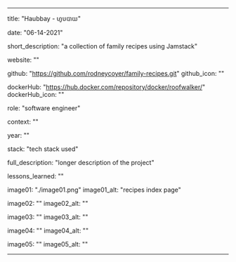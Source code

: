 ---

title: "Haubbay - ហូបបាយ"

date: "06-14-2021"

short_description: "a collection of family recipes using Jamstack"

website: ""

github: "https://github.com/rodneycoyer/family-recipes.git"
github_icon: ""

dockerHub: "https://hub.docker.com/repository/docker/roofwalker/"
dockerHub_icon: ""

role: "software engineer"

context: ""

year: ""

stack: "tech stack used"

full_description: "longer description of the project"

lessons_learned: ""

image01: "./image01.png"
image01_alt: "recipes index page"

image02: ""
image02_alt: ""

image03: ""
image03_alt: ""

image04: ""
image04_alt: ""

image05: ""
image05_alt: ""

---